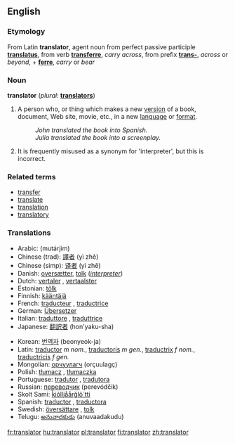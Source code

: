 ==English==
===Etymology===
From Latin '''translator''', agent noun from perfect passive participle '''[[translatus]]''', from verb '''[[transferre]]''', ''carry across'', from prefix '''[[trans-]]''', ''across'' or ''beyond'', + '''[[ferre]]''', ''carry'' or ''bear''

===Noun===
'''translator''' (''plural:'' '''[[translators]]''')

#A person who, or thing which makes a new [[version]] of a book, document, Web site, movie, etc., in a new [[language]] or [[format]].
#: ''John translated the book into Spanish.''
#: ''Julia translated the book into a screenplay.''
#It is frequently misused as a synonym for 'interpreter', but this is incorrect.

===Related terms===
*[[transfer]]
*[[translate]]
*[[translation]]
*[[translatory]]

===Translations===
{{top}}
*Arabic: {{ARchar|[[مترجم]]}} (mutárjim) {{m}}
*Chinese (trad): [[譯者]] (yì zhě)
*Chinese (simp): [[译者]] (yì zhě)
*Danish: [[oversætter]], [[tolk]] (''[[interpreter]]'')
*Dutch: [[vertaler]] {{m}}, [[vertaalster]] {{f}}
*Estonian: [[tõlk]]
*Finnish: [[kääntäjä]]
*French: [[traducteur]] {{m}}, [[traductrice]] {{f}}
*German: [[Übersetzer]] {{m}}
*Italian: [[traduttore]] {{m}}, [[traduttrice]] {{f}}
*Japanese: [[翻訳者]] (hon'yaku-sha)
{{mid}}
*Korean: [[번역자]] (beonyeok-ja)
*Latin: [[traductor]] ''m nom.'', [[traductoris]] ''m gen.'', [[traductrix]] ''f nom.'', [[traductricis]] ''f gen.''
*Mongolian: [[орчуулагч]] (orçuulagç)
*Polish: [[tłumacz]] {{m}}, [[tłumaczka]] {{f}}
*Portuguese: [[tradutor]] {{m}}, [[tradutora]] {{f}}
*Russian: [[переводчик]] (perevódčik) {{m}}
*Skolt Sami: [[ǩiõlljåårǧlõ´tti]]
*Spanish: [[traductor]] {{m}}, [[traductora]] {{f}}
*Swedish: [[översättare]] {{c}}, [[tolk]] {{c}}
*Telugu: [[అనువాదకుడు]] (anuvaadakudu)
{{bottom}}

[[fr:translator]]
[[hu:translator]]
[[pl:translator]]
[[fi:translator]]
[[zh:translator]]